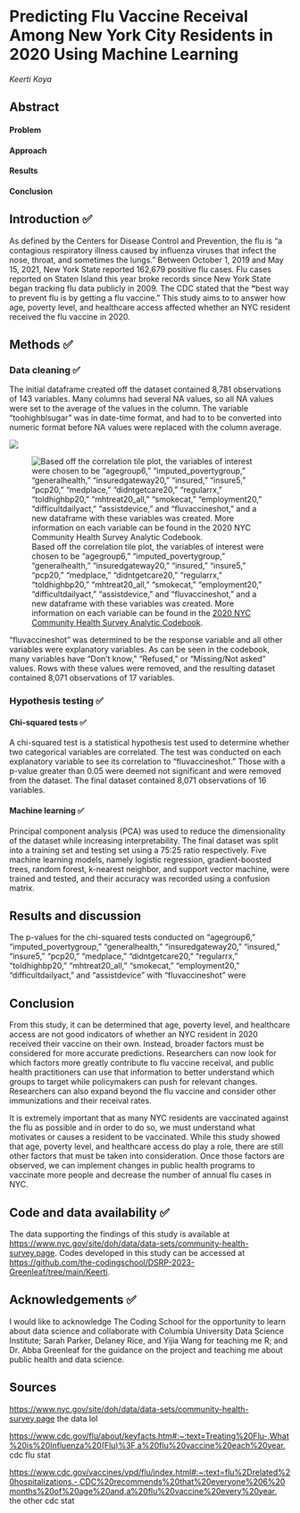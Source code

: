 # **Predicting Flu Vaccine Receival Among New York City Residents in 2020 Using Machine Learning**

*Keerti Koya*

## Abstract

#### Problem

#### Approach

#### Results

#### Conclusion

## **Introduction ✅**

As defined by the Centers for Disease Control and Prevention, the flu is "a contagious respiratory illness caused by influenza viruses that infect the nose, throat, and sometimes the lungs." Between October 1, 2019 and May 15, 2021, New York State reported 162,679 positive flu cases. Flu cases reported on Staten Island this year broke records since New York State began tracking flu data publicly in 2009. The CDC stated that the **"**best way to prevent flu is by getting a flu vaccine." This study aims to to answer how age, poverty level, and healthcare access affected whether an NYC resident received the flu vaccine in 2020.

## **Methods ✅**

### Data cleaning ✅

The initial dataframe created off the dataset contained 8,781 observations of 143 variables. Many columns had several NA values, so all NA values were set to the average of the values in the column. The variable "toohighblsugar" was in date-time format, and had to to be converted into numeric format before NA values were replaced with the column average.

![](images/Updated All Variables Tile Plot.png)

![Based off the correlation tile plot, the variables of interest were chosen to be "agegroup6," "imputed_povertygroup," "generalhealth," "insuredgateway20," "insured," "insure5," "pcp20," "medplace," "didntgetcare20," "regularrx," "toldhighbp20," "mhtreat20_all," "smokecat," "employment20," "difficultdailyact," "assistdevice," and "fluvaccineshot," and a new dataframe with these variables was created. More information on each variable can be found in the [2020 NYC Community Health Survey Analytic Codebook](https://www.nyc.gov/assets/doh/downloads/pdf/episrv/chs2020-codebook.pdf).](images/Correlation%20Plot%20Between%20Variables.png)

"fluvaccineshot" was determined to be the response variable and all other variables were explanatory variables. As can be seen in the codebook, many variables have "Don't know," "Refused," or "Missing/Not asked" values. Rows with these values were removed, and the resulting dataset contained 8,071 observations of 17 variables.

### Hypothesis testing ✅

#### Chi-squared tests ✅

A chi-squared test is a statistical hypothesis test used to determine whether two categorical variables are correlated. The test was conducted on each explanatory variable to see its correlation to "fluvaccineshot." Those with a p-value greater than 0.05 were deemed not significant and were removed from the dataset. The final dataset contained 8,071 observations of 16 variables.

#### Machine learning ✅

Principal component analysis (PCA) was used to reduce the dimensionality of the dataset while increasing interpretability. The final dataset was split into a training set and testing set using a 75:25 ratio respectively. Five machine learning models, namely logistic regression, gradient-boosted trees, random forest, k-nearest neighbor, and support vector machine, were trained and tested, and their accuracy was recorded using a confusion matrix.

## **Results and discussion**

The p-values for the chi-squared tests conducted on "agegroup6," "imputed_povertygroup," "generalhealth," "insuredgateway20," "insured," "insure5," "pcp20," "medplace," "didntgetcare20," "regularrx," "toldhighbp20," "mhtreat20_all," "smokecat," "employment20," "difficultdailyact," and "assistdevice" with "fluvaccineshot" were

## **Conclusion**

From this study, it can be determined that age, poverty level, and healthcare access are not good indicators of whether an NYC resident in 2020 received their vaccine on their own. Instead, broader factors must be considered for more accurate predictions. Researchers can now look for which factors more greatly contribute to flu vaccine receival, and public health practitioners can use that information to better understand which groups to target while policymakers can push for relevant changes. Researchers can also expand beyond the flu vaccine and consider other immunizations and their receival rates. 

It is extremely important that as many NYC residents are vaccinated against the flu as possible and in order to do so, we must understand what motivates or causes a resident to be vaccinated. While this study showed that age, poverty level, and healthcare access do play a role, there are still other factors that must be taken into consideration. Once those factors are observed, we can implement changes in public health programs to vaccinate more people and decrease the number of annual flu cases in NYC.

## **Code and data availability ✅**

The data supporting the findings of this study is available at <https://www.nyc.gov/site/doh/data/data-sets/community-health-survey.page>. Codes developed in this study can be accessed at <https://github.com/the-codingschool/DSRP-2023-Greenleaf/tree/main/Keerti>.

## **Acknowledgements ✅**

I would like to acknowledge The Coding School for the opportunity to learn about data science and collaborate with Columbia University Data Science Institute; Sarah Parker, Delaney Rice, and Yijia Wang for teaching me R; and Dr. Abba Greenleaf for the guidance on the project and teaching me about public health and data science.

## Sources

<https://www.nyc.gov/site/doh/data/data-sets/community-health-survey.page> the data lol

[https://www.cdc.gov/flu/about/keyfacts.htm#:\~:text=Treating%20Flu-,What%20is%20Influenza%20(Flu)%3F,a%20flu%20vaccine%20each%20year.](https://www.cdc.gov/flu/about/keyfacts.htm#:~:text=Treating%20Flu-,What%20is%20Influenza%20(Flu)%3F,a%20flu%20vaccine%20each%20year.) cdc flu stat

<https://www.cdc.gov/vaccines/vpd/flu/index.html#:~:text=flu%2Drelated%20hospitalizations.-,CDC%20recommends%20that%20everyone%206%20months%20of%20age%20and,a%20flu%20vaccine%20every%20year.> the other cdc stat
